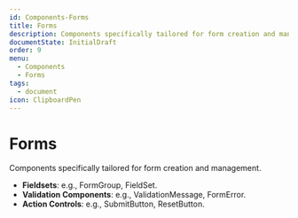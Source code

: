 ```yaml
---
id: Components-Forms
title: Forms
description: Components specifically tailored for form creation and management.
documentState: InitialDraft
order: 9
menu:
  - Components
  - Forms
tags:
  - document
icon: ClipboardPen
---
```


# Forms

Components specifically tailored for form creation and management.

- **Fieldsets**: e.g., FormGroup, FieldSet.
- **Validation Components**: e.g., ValidationMessage, FormError.
- **Action Controls**: e.g., SubmitButton, ResetButton.
